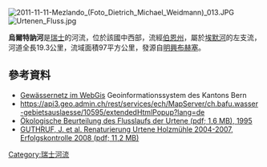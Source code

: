 {{No footnotes|time=2021-01-13T02:11:51+00:00}}
{{Coord|47.11965|N|7.53520|E|display=title}}
[[Image:2011-11-11-Mezlando_(Foto_Dietrich_Michael_Weidmann)_013.JPG|right]]
[[Image:Urtenen_Fluss.jpg|right]]

'''烏爾特訥河'''是[[瑞士|瑞士]]的河流，位於該國中西部，流經[[伯恩州|伯恩州]]，屬於[[埃默河_(阿勒河支流)|埃默河]]的左支流，河道全長19.3公里，流域面積97平方公里，發源自[[明興布赫塞|明興布赫塞]]。

==參考資料==
* [https://www.map.apps.be.ch/pub/synserver?project=a42pub_gn5&userprofile=geo&language=de Gewässernetz im WebGis] {{Wayback|url=https://www.map.apps.be.ch/pub/synserver?project=a42pub_gn5&userprofile=geo&language=de |date=20210112032057 }} Geoinformationssystem des Kantons Bern
* https://api3.geo.admin.ch/rest/services/ech/MapServer/ch.bafu.wasser-gebietsauslaesse/10595/extendedHtmlPopup?lang=de {{Wayback|url=https://api3.geo.admin.ch/rest/services/ech/MapServer/ch.bafu.wasser-gebietsauslaesse/10595/extendedHtmlPopup?lang=de |date=20171018191236 }}
*[http://www.bve.be.ch/bve/de/index/wasser/wasser/gewaesserqualitaet/seen_und_fliessgewaesser.assetref/content/dam/documents/BVE/AWA/de/GBL/GBL_gbl003_Neue%20Wege%20f%C3%BCr%20die%20Urtenen.pdf Ökologische Beurteilung des Flusslaufs der Urtene (pdf; 1,6 MB), 1995] {{Wayback|url=http://www.bve.be.ch/bve/de/index/wasser/wasser/gewaesserqualitaet/seen_und_fliessgewaesser.assetref/content/dam/documents/BVE/AWA/de/GBL/GBL_gbl003_Neue%20Wege%20f%C3%BCr%20die%20Urtenen.pdf |date=20210116141834 }}
*[http://ecobe.infosite.ch/renf-public/Erfolgskontrollen/Bericht%20Urtenen%202008.WEB.pdf GUTHRUF, J. et al. Renaturierung Urtene Holzmühle 2004-2007, Erfolgskontrolle 2008 (pdf; 11,2 MB)] {{Wayback|url=http://ecobe.infosite.ch/renf-public/Erfolgskontrollen/Bericht%20Urtenen%202008.WEB.pdf |date=20151225094604 }}

{{Switzerland-geo-stub}}
[[Category:瑞士河流|Category:瑞士河流]]